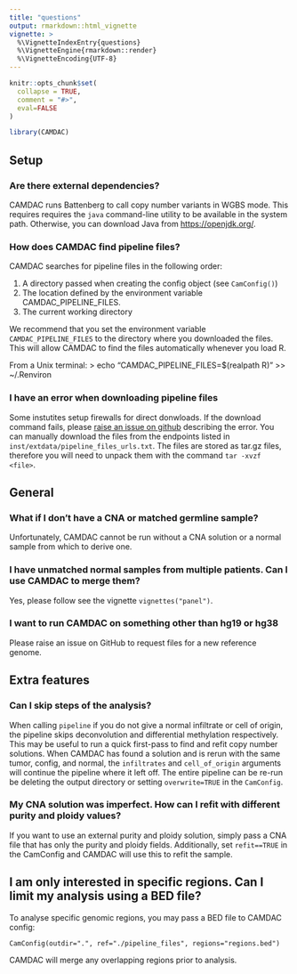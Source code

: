 ```yaml
---
title: "questions"
output: rmarkdown::html_vignette
vignette: >
  %\VignetteIndexEntry{questions}
  %\VignetteEngine{rmarkdown::render}
  %\VignetteEncoding{UTF-8}
---
```


```r
knitr::opts_chunk$set(
  collapse = TRUE,
  comment = "#>",
  eval=FALSE
)
```

```r
library(CAMDAC)
```

## Setup

### Are there external dependencies?

CAMDAC runs Battenberg to call copy number variants in WGBS mode. This requires requires the `java` command-line utility to be available in the system path. Otherwise, you can download Java from [https://openjdk.org/](https://openjdk.org/).

### How does CAMDAC find pipeline files?

CAMDAC searches for pipeline files in the following order:

1. A directory passed when creating the config object (see `CamConfig()`)
1. The location defined by the environment variable CAMDAC_PIPELINE_FILES.
1. The current working directory

We recommend that you set the environment variable `CAMDAC_PIPELINE_FILES` to the directory where you downloaded the files. This will allow CAMDAC to find the files automatically whenever you load R.

From a Unix terminal:
> echo "CAMDAC_PIPELINE_FILES=$(realpath R)" >> ~/.Renviron

### I have an error when downloading pipeline files

Some instutites setup firewalls for direct donwloads. If the download command fails, please [raise an issue on github](https://github.com/VanLoo-lab/CAMDAC/issues) describing the error. You can manually download the files from the endpoints listed in `inst/extdata/pipeline_files_urls.txt`. The files are stored as tar.gz files, therefore you will need to unpack them with the command `tar -xvzf <file>`.

## General

### What if I don't have a CNA or matched germline sample?

Unfortunately, CAMDAC cannot be run without a CNA solution or a normal sample from which to derive one.

### I have unmatched normal samples from multiple patients. Can I use CAMDAC to merge them?

Yes, please follow see the vignette `vignettes("panel")`.

### I want to run CAMDAC on something other than hg19 or hg38

Please raise an issue on GitHub to request files for a new reference genome.

## Extra features

### Can I skip steps of the analysis?

When calling `pipeline` if you do not give a normal infiltrate or cell of origin, the pipeline skips deconvolution and differential methylation respectively. This may be useful to run a quick first-pass to find and refit copy number solutions. When CAMDAC has found a solution and is rerun with the same tumor, config, and normal, the `infiltrates` and `cell_of_origin` arguments will continue the pipeline where it left off. The entire pipeline can be re-run be deleting the output directory or setting `overwrite=TRUE` in the `CamConfig`.

### My CNA solution was imperfect. How can I refit with different purity and ploidy values?

If you want to use an external purity and ploidy solution, simply pass a CNA file that has only the purity and ploidy fields. Additionally, set `refit==TRUE` in the CamConfig and CAMDAC will use this to refit the sample.

## I am only interested in specific regions. Can I limit my analysis using a BED file?

To analyse specific genomic regions, you may pass a BED file to CAMDAC config:

```
CamConfig(outdir=".", ref="./pipeline_files", regions="regions.bed")
```

CAMDAC will merge any overlapping regions prior to analysis.
